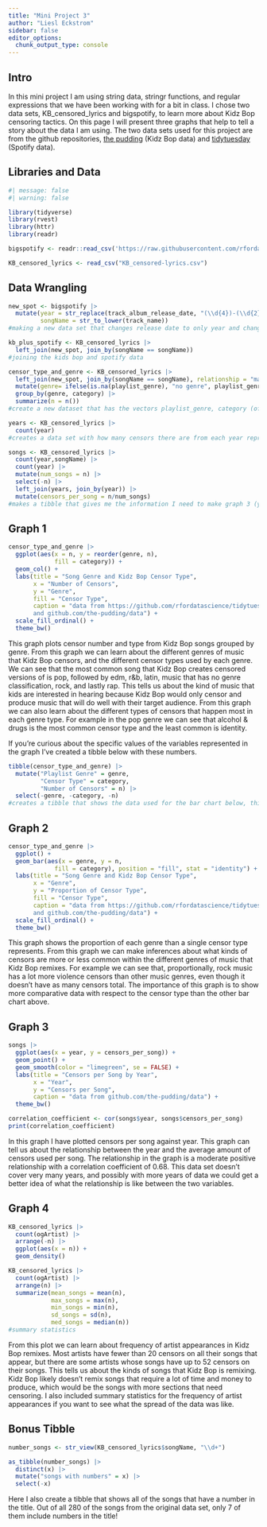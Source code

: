 ```yaml
---
title: "Mini Project 3"
author: "Liesl Eckstrom"
sidebar: false
editor_options: 
  chunk_output_type: console
---
```


## Intro

In this mini project I am using string data, stringr functions, and regular expressions that we have been working with for a bit in class. I chose two data sets, KB_censored_lyrics and bigspotify, to learn more about Kidz Bop censoring tactics. On this page I will present three graphs that help to tell a story about the data I am using. The two data sets used for this project are from the github repositories, [the pudding](https://github.com/the-pudding/data/tree/master/kidz-bop) (Kidz Bop data) and [tidytuesday](https://github.com/rfordatascience/tidytuesday) (Spotify data).

## Libraries and Data

```r
#| message: false
#| warning: false

library(tidyverse)
library(rvest)
library(httr)
library(readr)
```

```r
bigspotify <- readr::read_csv('https://raw.githubusercontent.com/rfordatascience/tidytuesday/master/data/2020/2020-01-21/spotify_songs.csv')

KB_censored_lyrics <- read_csv("KB_censored-lyrics.csv")
```

## Data Wrangling

```r
new_spot <- bigspotify |>
  mutate(year = str_replace(track_album_release_date, "(\\d{4})-(\\d{2})-(\\d{2})", "\\1"), 
         songName = str_to_lower(track_name))
#making a new data set that changes release date to only year and changing name and case of track_name from the spotify data set
```

```r
kb_plus_spotify <- KB_censored_lyrics |>
  left_join(new_spot, join_by(songName == songName)) 
#joining the kids bop and spotify data
```

```r
censor_type_and_genre <- KB_censored_lyrics |>
  left_join(new_spot, join_by(songName == songName), relationship = "many-to-many") |>
  mutate(genre= ifelse(is.na(playlist_genre), "no genre", playlist_genre)) |>
  group_by(genre, category) |>
  summarize(n = n()) 
#create a new dataset that has the vectors playlist_genre, category (of censor type), and number of times that particular censor happens within the genre
```

```r
years <- KB_censored_lyrics |>
  count(year) 
#creates a data set with how many censors there are from each year represented in the data set
```

```r
songs <- KB_censored_lyrics |>
  count(year,songName) |>
  count(year) |>
  mutate(num_songs = n) |>
  select(-n) |>
  left_join(years, join_by(year)) |>
  mutate(censors_per_song = n/num_songs) 
#makes a tibble that gives me the information I need to make graph 3 (year, number of songs remixed, number of censors, and number of censors per song)
```

## Graph 1

```r
censor_type_and_genre |>
  ggplot(aes(x = n, y = reorder(genre, n), 
             fill = category)) +
  geom_col() +
  labs(title = "Song Genre and Kidz Bop Censor Type",
       x = "Number of Censors", 
       y = "Genre",
       fill = "Censor Type",
       caption = "data from https://github.com/rfordatascience/tidytuesday 
       and github.com/the-pudding/data") +
  scale_fill_ordinal() +
  theme_bw()
```

This graph plots censor number and type from Kidz Bop songs grouped by genre. From this graph we can learn about the different genres of music that Kidz Bop censors, and the different censor types used by each genre. We can see that the most common song that Kidz Bop creates censored versions of is pop, followed by edm, r&b, latin, music that has no genre classification, rock, and lastly rap. This tells us about the kind of music that kids are interested in hearing because Kidz Bop would only censor and produce music that will do well with their target audience. From this graph we can also learn about the different types of censors that happen most in each genre type. For example in the pop genre we can see that alcohol & drugs is the most common censor type and the least common is identity.

If you're curious about the specific values of the variables represented in the graph I've created a tibble below with these numbers.

```r
tibble(censor_type_and_genre) |>
  mutate("Playlist Genre" = genre,
         "Censor Type" = category,
         "Number of Censors" = n) |>
  select(-genre, -category, -n) 
#creates a tibble that shows the data used for the bar chart below, this tibble gives information about specific numbers of censors of each type and genre
```

## Graph 2

```r
censor_type_and_genre |>
  ggplot() +
  geom_bar(aes(x = genre, y = n,
             fill = category), position = "fill", stat = "identity") +
  labs(title = "Song Genre and Kidz Bop Censor Type",
       x = "Genre", 
       y = "Proportion of Censor Type",
       fill = "Censor Type",
       caption = "data from https://github.com/rfordatascience/tidytuesday  
       and github.com/the-pudding/data") +
  scale_fill_ordinal() +
  theme_bw()
```

This graph shows the proportion of each genre than a single censor type represents. From this graph we can make inferences about what kinds of censors are more or less common within the different genres of music that Kidz Bop remixes. For example we can see that, proportionally, rock music has a lot more violence censors than other music genres, even though it doesn't have as many censors total. The importance of this graph is to show more comparative data with respect to the censor type than the other bar chart above.

## Graph 3

```r
songs |>
  ggplot(aes(x = year, y = censors_per_song)) +
  geom_point() +
  geom_smooth(color = "limegreen", se = FALSE) +
  labs(title = "Censors per Song by Year",
       x = "Year",
       y = "Censors per Song",
       caption = "data from github.com/the-pudding/data") +
  theme_bw()

correlation_coefficient <- cor(songs$year, songs$censors_per_song)
print(correlation_coefficient)
```

In this graph I have plotted censors per song against year. This graph can tell us about the relationship between the year and the average amount of censors used per song. The relationship in the graph is a moderate positive relationship with a correlation coefficient of 0.68. This data set doesn't cover very many years, and possibly with more years of data we could get a better idea of what the relationship is like between the two variables.

## Graph 4

```r
KB_censored_lyrics |>
  count(ogArtist) |>
  arrange(-n) |>
  ggplot(aes(x = n)) +
  geom_density()
```

```r
KB_censored_lyrics |>
  count(ogArtist) |>
  arrange(n) |>
  summarize(mean_songs = mean(n),
            max_songs = max(n),
            min_songs = min(n),
            sd_songs = sd(n),
            med_songs = median(n)) 
#summary statistics
```

From this plot we can learn about frequency of artist appearances in Kidz Bop remixes. Most artists have fewer than 20 censors on all their songs that appear, but there are some artists whose songs have up to 52 censors on their songs. This tells us about the kinds of songs that Kidz Bop is remixing. Kidz Bop likely doesn't remix songs that require a lot of time and money to produce, which would be the songs with more sections that need censoring. I also included summary statistics for the frequency of artist appearances if you want to see what the spread of the data was like.

## Bonus Tibble

```r
number_songs <- str_view(KB_censored_lyrics$songName, "\\d+")

as_tibble(number_songs) |>
  distinct(x) |>
  mutate("songs with numbers" = x) |>
  select(-x)
```

Here I also create a tibble that shows all of the songs that have a number in the title. Out of all 280 of the songs from the original data set, only 7 of them include numbers in the title!
